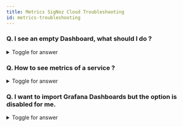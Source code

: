 ```yaml
---
title: Metrics SigNoz Cloud Troubleshooting
id: metrics-troubleshooting
---
```


### Q. I see an empty Dashboard, what should I do ?

<details>

<summary> Toggle for answer </summary>

Try changing the variable in Dashboard. 
For example, if you're using the **[Kubernetes Pod Metrics - Overall](https://github.com/ezeslucky/monitrix.git/dashboards/blob/main/k8s-infra-metrics/kubernetes-pod-metrics-overall.json)** dashboard, you can select $node_name variable as **ALL** to see the data as shown in below image.

<figure data-zoomable align="center">
    <img
      src="/img/docs/troubleshooting/signoz-cloud/cloud-troubleshooting-metrics-1.webp"
      alt="Select a variable to see Dashboard Values"
    />
    <figcaption>
      <i>
        Selecting ALL as $node_name variable in Kubernetes Pod Metrics - Overall Dashboard
      </i>
    </figcaption>
</figure>

</details>

### Q. How to see metrics of a service ?

<details>

<summary> Toggle for answer </summary>

[Add a panel](https://signoz.io/docs/userguide/manage-panels/) in a Dashboard and you can see the metrics in dropdown. 

{/* <!-- This info will change --> */}
We are working on Metrics explorer which will allow viewing all metrics without using the Dashboards. 
This will be live soon!

</details>

### Q. I want to import Grafana Dashboards but the option is disabled for me.

<details>

<summary> Toggle for answer </summary>

{/* <!-- This info will change --> */}
This functionality doesn't work at the moment so it's disabled.

</details>